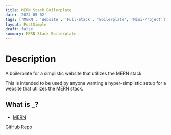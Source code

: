```yaml
---
title: MERN Stack Boilerplate
date: '2024-05-02'
tags: ['MERN', 'Website', 'Full-Stack', 'Boilerplate', 'Mini-Project']
layout: PostSimple
draft: false
summary: MERN Stack Boilerplate
---
```


# Description 

A boilerplate for a simplistic website that utilizes the MERN stack.

This is intended to be used by anyone wanting a hyper-simplistic setup for a website that utilizes the MERN stack.

## What is _?

- [MERN](https://www.simplilearn.com/tutorials/mongodb-tutorial/what-is-mern-stack-introduction-and-examples)

[GitHub Repo](https://github.com/EZRA-DVLPR/basicMernStackWeb)